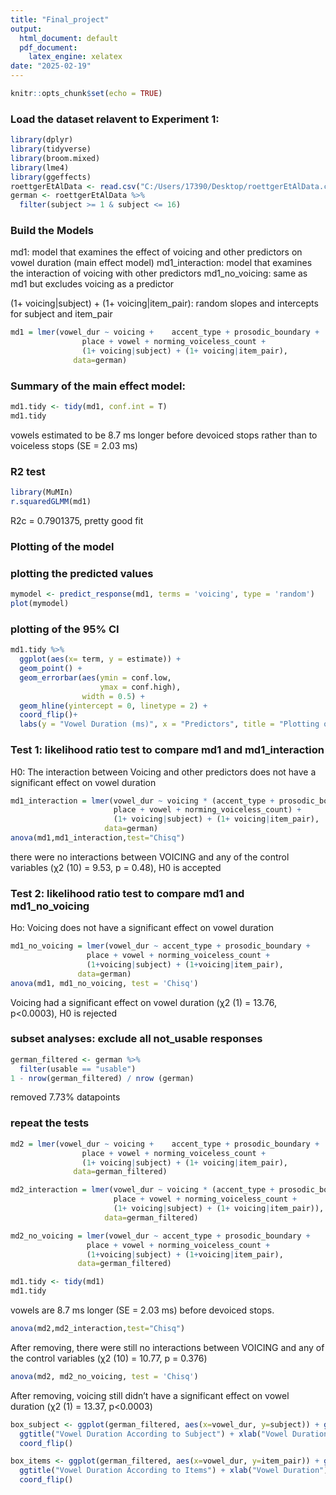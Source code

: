 ---
title: "Final_project"
output:
  html_document: default
  pdf_document:
    latex_engine: xelatex
date: "2025-02-19"
---

```{r setup, include=FALSE}
knitr::opts_chunk$set(echo = TRUE)
```

### Load the dataset relavent to Experiment 1:

```{r}
library(dplyr)
library(tidyverse)
library(broom.mixed)
library(lme4)
library(ggeffects)
roettgerEtAlData <- read.csv("C:/Users/17390/Desktop/roettgerEtAlData.csv")
german <- roettgerEtAlData %>% 
  filter(subject >= 1 & subject <= 16)
```

### Build the Models
md1: model that examines the effect of voicing and other predictors on vowel duration (main effect model)
md1_interaction: model that examines the interaction of voicing with other predictors
md1_no_voicing: same as md1 but excludes voicing as a predictor

(1+ voicing|subject) + (1+ voicing|item_pair): random slopes and intercepts for subject and item_pair

```{r}
md1 = lmer(vowel_dur ~ voicing +	accent_type + prosodic_boundary +	
                place + vowel + norming_voiceless_count +
                (1+ voicing|subject) + (1+ voicing|item_pair),
              data=german)
```

### Summary of the main effect model:

```{r}
md1.tidy <- tidy(md1, conf.int = T)
md1.tidy
```
vowels estimated to be 8.7 ms longer before devoiced stops rather than to voiceless stops (SE = 2.03 ms)

### R2 test
```{r}
library(MuMIn)
r.squaredGLMM(md1) 
```
R2c = 0.7901375, pretty good fit

### Plotting of the model
### plotting the predicted values
```{r}
mymodel <- predict_response(md1, terms = 'voicing', type = 'random')
plot(mymodel)
```
### plotting of the 95% CI
```{r}
md1.tidy %>% 
  ggplot(aes(x= term, y = estimate)) +
  geom_point() +
  geom_errorbar(aes(ymin = conf.low,
                    ymax = conf.high),
                width = 0.5) +
  geom_hline(yintercept = 0, linetype = 2) +
  coord_flip()+
  labs(y = "Vowel Duration (ms)", x = "Predictors", title = "Plotting of 95% CI")
```

### Test 1: likelihood ratio test to compare md1 and md1_interaction
H0: The interaction between Voicing and other predictors does not have a significant effect on vowel duration
```{r}
md1_interaction = lmer(vowel_dur ~ voicing * (accent_type + prosodic_boundary +	
                       place + vowel + norming_voiceless_count) +
                       (1+ voicing|subject) + (1+ voicing|item_pair),
                     data=german)
anova(md1,md1_interaction,test="Chisq")
```
there were no interactions between VOICING and any of the control variables (χ2 (10) = 9.53, p = 0.48), H0 is accepted


### Test 2: likelihood ratio test to compare md1 and md1_no_voicing
Ho: Voicing does not have a significant effect on vowel duration
```{r}
md1_no_voicing = lmer(vowel_dur ~ accent_type + prosodic_boundary +
                 place + vowel + norming_voiceless_count + 		
                 (1+voicing|subject) + (1+voicing|item_pair),
               data=german)
anova(md1, md1_no_voicing, test = 'Chisq')
```
Voicing had a significant effect on vowel duration (χ2 (1) = 13.76, p<0.0003), H0 is rejected

### subset analyses:  exclude all not_usable responses
```{r}
german_filtered <- german %>% 
  filter(usable == "usable")
1 - nrow(german_filtered) / nrow (german)
```
removed 7.73% datapoints

### repeat the tests
```{r}
md2 = lmer(vowel_dur ~ voicing +	accent_type + prosodic_boundary +	
                place + vowel + norming_voiceless_count +
                (1+ voicing|subject) + (1+ voicing|item_pair),
              data=german_filtered)

md2_interaction = lmer(vowel_dur ~ voicing * (accent_type + prosodic_boundary +	
                       place + vowel + norming_voiceless_count +
                       (1+ voicing|subject) + (1+ voicing|item_pair)),
                     data=german_filtered)

md2_no_voicing = lmer(vowel_dur ~ accent_type + prosodic_boundary +
                 place + vowel + norming_voiceless_count + 		
                 (1+voicing|subject) + (1+voicing|item_pair),
               data=german_filtered)
```


```{r}
md1.tidy <- tidy(md1)
md1.tidy
```
vowels are 8.7 ms longer (SE = 2.03 ms) before devoiced stops.

```{r}
anova(md2,md2_interaction,test="Chisq")
```
After removing, there were still no interactions between VOICING and any of the control variables (χ2 (10) = 10.77, p = 0.376)

```{r}
anova(md2, md2_no_voicing, test = 'Chisq')
```
After removing, voicing still didn't have a significant effect on vowel duration (χ2 (1) = 13.37, p<0.0003)

```{r}
box_subject <- ggplot(german_filtered, aes(x=vowel_dur, y=subject)) + geom_point(color="darkred") + 
  ggtitle("Vowel Duration According to Subject") + xlab("Vowel Duration") + ylab("Subject") + 
  coord_flip()
```

```{r}
box_items <- ggplot(german_filtered, aes(x=vowel_dur, y=item_pair)) + geom_point(color="darkblue") + 
  ggtitle("Vowel Duration According to Items") + xlab("Vowel Duration") + ylab("Items") +
  coord_flip()
```

